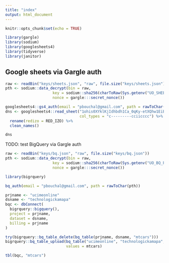 ```yaml
---
title: "index"
output: html_document
---
```


```r
knitr::opts_chunk$set(echo = TRUE)

library(gargle)
library(sodium)
library(googlesheets4)
library(tidyverse)
library(janitor)
```

## Google sheets via Gargle auth

```r
raw <- readBin("keys/sheets.json", "raw", file.size("keys/sheets.json"))
pth <- sodium::data_decrypt(bin = raw,
                     key = sodium::sha256(charToRaw(Sys.getenv("UO_SHEETS_PASSWORD"))),
                     nonce = gargle:::secret_nonce())

googlesheets4::gs4_auth(email = "pbouchal@gmail.com", path = rawToChar(pth))
dns <- googlesheets4::read_sheet("1ohis0XYklKjIdhbdh1Ca_0qKy-etXQhw1EiEXFfBAdI",
                                 col_types = "c---------cciicccc") %>%
  rename(redizo = RED_IZO) %>%
  clean_names()
```

```r
dns
```

TODO: test BigQuery via Gargle auth

```r
raw <- readBin("keys/bq.json", "raw", file.size("keys/bq.json"))
pth <- sodium::data_decrypt(bin = raw,
                     key = sodium::sha256(charToRaw(Sys.getenv("UO_BQ_PASSWORD"))),
                     nonce = gargle:::secret_nonce())

library(bigrquery)

bq_auth(email = "pbouchal@gmail.com", path = rawToChar(pth))

prjname <- "ucimeonline"
dsname <- "technologickamapa"
bqc <- dbConnect(
  bigrquery::bigquery(),
  project = prjname,
  dataset = dsname,
  billing = prjname
)
```


```r
try(bigrquery::bq_table_delete(bq_table(prjname, dsname, "mtcars")))
bigrquery::bq_table_upload(bq_table("ucimeonline", "technologickamapa", "mtcars"),
                           values = mtcars)
```

```r
tbl(bqc, "mtcars")
```


